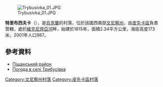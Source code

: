 [[Image:Trybusivka_01.JPG|right]]

{{coord|48|11|6|N|28|39|47|E|scale:30000|display=title}}

'''特里布西夫卡'''（{{lang-uk|Трибусівка}}），是[[烏克蘭|烏克蘭]]的村落，位於該國西南部[[文尼察州|文尼察州]]，由[[皮先卡區|皮先卡區]]負責管轄，處於[[維克尼齊亞河|維克尼齊亞河]]畔，始建於1815年，面積2.34平方公里，海拔高度173米，2001年人口987。

==參考資料==
* [http://irp.vn.ua/!_ata/data/36.pdf Піщанський район]
* [http://weather.in.ua/ua/vinnickaja/26404 Погода в селі Трибусівка] {{Wayback|url=http://weather.in.ua/ua/vinnickaja/26404 |date=20160305081108 }}

[[Category:文尼察州村落|Category:文尼察州村落]]
[[Category:皮先卡區村落|Category:皮先卡區村落]]


{{Vinnytsia-geo-stub}}